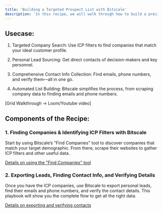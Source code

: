 ```yaml
---
title: 'Building a Targeted Prospect List with Bitscale'
description: 'In this recipe, we will walk through how to build a precise prospect list using Bitscale tools. From finding the right companies and identifying ICP Ideal Customer Profile filters to obtaining personal leads and verifying contact info, this recipe will streamline your list-building process.'
---
```


## Usecase:

1. Targeted Company Search: Use ICP filters to find companies that match your ideal customer profile.

2. Personal Lead Sourcing: Get direct contacts of decision-makers and key personnel.

3. Comprehensive Contact Info Collection: Find emails, phone numbers, and verify them—all in one go.

4. Automated List Building: Bitscale simplifies the process, from scraping company data to finding emails and phone numbers.

[Grid Walkthrough → Loom/Youtube video]

## Components of the Recipe:

 ### 1. Finding Companies & Identifying ICP Filters with Bitscale
Start by using Bitscale’s "Find Companies" tool to discover companies that match your target demographic. From there, scrape their websites to gather ICP filters and other useful data.

[Details on using the "Find Companies" tool](https://docs.bitscale.ai/playbook/list-building-1)

 ### 2. Exporting Leads, Finding Contact Info, and Verifying Details
Once you have the ICP companies, use Bitscale to export personal leads, find their emails and phone numbers, and verify the contact details. This playbook will show you the complete flow to get all the right data.

[Details on exporting and verifying contacts](https://docs.bitscale.ai/playbook/list-building-2)
